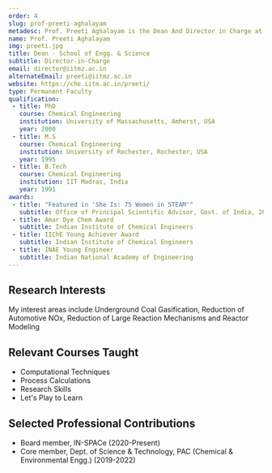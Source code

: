 ```yaml
---
order: 4
slug: prof-preeti-aghalayam
metadesc: Prof. Preeti Aghalayam is the Dean And Director in Charge at IIT Madras Zanzibar Campus. Learn More.
name: Prof. Preeti Aghalayam
img: preeti.jpg
title: Dean - School of Engg. & Science
subtitle: Director-in-Charge
email: director@iitmz.ac.in
alternateEmail: preeti@iitmz.ac.in
website: https://che.iitm.ac.in/preeti/
type: Permanent Faculty
qualification:
 - title: PhD
   course: Chemical Engineering
   institution: University of Massachusetts, Amherst, USA
   year: 2000
 - title: M.S
   course: Chemical Engineering
   institution: University of Rochester, Rochester, USA
   year: 1995
 - title: B.Tech
   course: Chemical Engineering
   institution: IIT Madras, India
   year: 1991
awards:
 - title: "Featured in 'She Is: 75 Women in STEAM'"
   subtitle: Office of Principal Scientific Advisor, Govt. of India, 2022
 - title: Amar Dye Chem Award
   subtitle: Indian Institute of Chemical Engineers
 - title: IIChE Young Achiever Award
   subtitle: Indian Institute of Chemical Engineers
 - title: INAE Young Engineer
   subtitle: Indian National Academy of Engineering
---
```


<section>
    <h2>Research Interests</h2>
    <p>
        My interest areas include Underground Coal Gasification, Reduction of Automotive NOx, Reduction of Large Reaction Mechanisms and Reactor Modeling
    </p>
</section>

<section>
    <h2>Relevant Courses Taught</h2>
    <ul>
        <li>Computational Techniques</li>
        <li>Process Calculations</li>
        <li>Research Skills</li>
        <li>Let's Play to Learn</li>
    </ul>
</section>

<Papers>
    <Paper
        title="Unravelling the role of metal-metal oxide interfaces of Cu/ZnO/ZrO2/Al2O3 catalyst for methanol synthesis from CO2: Insights from experiments and DFT-based microkinetic modeling"
        authors={["Dharmalingam, B C", "V, A Koushik", "Mureddu, M", "Atzori, L", "Lai, S", "Pettinau, A", "Kaisare, N S", "Aghalayam, P", "Varghese, J J"]}
        publisher="Applied Catalysis B: Environmental, 332"
        year="2023"
    />
    <Paper
        title="Optimizing the synthesis of Ag/γ-Al2O3 for selective reduction of NOx with C3H6: Experiments and modelling"
        authors={["Kummari, S K", "Yedala, N", "Selvam, P", "Kaisare, N S", "Aghalayam, P"]}
        publisher="Canadian Journal of Chemical Engineering"
        year="2023"
    />
    <Paper
        title="A methodology for structure dependent global kinetic models: Application to the selective catalytic reduction of NO by hydrocarbons"
        authors={["Yedala, N", "Aghalayam, P"]}
        publisher="Chemical Engineering Research and Design, 181"
        year="2022"
    />
    <Paper
        title="Low-temperature NH3-SCR of NO over robust RuNi/Al-SBA-15 catalysts: Effect of Ru loading"
        authors={["Perumal, S K", "Kaisare, N", "Kummari, S K", "Aghalayam, P"]}
        publisher="Journal of Environmental Chemical Engineering, 10 (5)"
        year="2022"
    />
</Papers>

<Books>
    <Book
        title="Mathematical Modeling for Underground Coal Gasification"
        cover="/mathematical-modeling-coal-gasification.jpg"
        publisher="Momentum Press"
        year="2017"
    />
</Books>

<section>
    <h2>Selected Professional Contributions</h2>
    <ul>
        <li>Board member, IN-SPACe (2020-Present)</li>
        <li>Core member, Dept. of Science & Technology, PAC (Chemical & Environmental Engg.) (2019-2022)</li>
    </ul>
</section>
